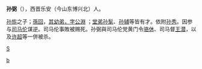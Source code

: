 {{Reqinfobox|东亚男性历史人物|time=2011-09-30T15:15:59+00:00}}
{{unreferenced|time=2011-09-30T15:15:59+00:00}}
'''孙弼'''（{{bd|?||?|}}），西晋乐安（今山东博兴北）人。

[[孙旂|孙旂]]之子；[[孫回|孫回]]，[https://zh.wikipedia.org/w/index.php?title=%E7%8E%8B%E6%B5%9A&oldid=48381998 其幼弟，字公淵] {{Wayback|url=https://zh.wikipedia.org/w/index.php?title=%E7%8E%8B%E6%B5%9A&oldid=48381998 |date=20200905100633 }}；[[堂弟|堂弟]][[孙髦|孙髦]]、[[孙辅|孙辅]]等皆有才。依附[[孫秀_(西晉)|孙秀]]。因参与[[司马伦|司马伦]]谋逆。司马伦事敗被赐死。孙弼與司马伦党黄门令[[骆休|骆休]]、司马督[[王潜|王潜]]，以及[[许超|许超]]等一併被杀。

[[category:晉朝政治人物|S]]
[[Category:乐安孙氏|b]]
